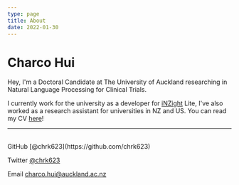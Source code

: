 ```yaml
---
type: page
title: About
date: 2022-01-30
---
```


<h1>Charco Hui</h1>

Hey, I'm a Doctoral Candidate at The University of Auckland researching in Natural Language Processing for Clinical Trials. 

I currently work for the university as a developer for [iNZight](https://inzight.nz/) Lite, 
I've also worked as a research assistant for universities in NZ and US. You can read my CV [here](/cv)!

---
<br/>
<div>
  GitHub [@chrk623](https://github.com/chrk623)

  Twitter [@chrk623](https://twitter.com/chrk623)

  Email charco.hui@auckland.ac.nz
</div>

